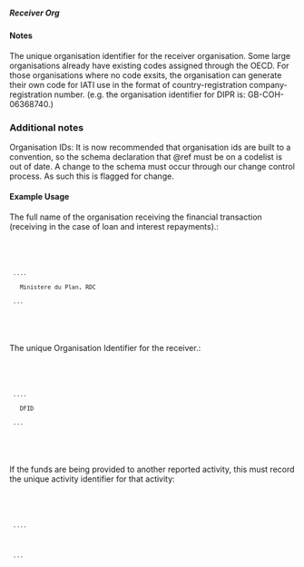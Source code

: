===== Receiver Org ===== 
{{for revision 1.03}}
==== Notes ====
The unique organisation identifier for the receiver organisation. Some large organisations already have existing codes assigned through the OECD. For those organisations where no code exsits, the organisation can generate their own code for IATI use in the format of country-registration company-registration number. (e.g. the organisation identifier for DIPR is: GB-COH-06368740.)
=== Additional notes ===
Organisation IDs: It is now recommended that organisation ids are built to a convention, so the schema declaration that @ref must be on a codelist is out of date. A change to the schema must occur through our change control process. As such this is flagged for change.
==== Example Usage ====

The full name of the organisation receiving the financial transaction (receiving in the case of loan and interest repayments).:

<code xml>
<transaction>
  ....
    <receiver-org>Ministere du Plan, RDC</receiver-org>
  ...
</transaction>
</code>

The unique Organisation Identifier for the receiver.:

<code xml>
<transaction>
  ....
    <receiver-org ref="GB-1">DFID</receiver-org>
  ...
</transaction>
</code>

If the funds are being provided to another reported activity, this must record the unique activity identifier for that activity:

<code xml>
<transaction>
  ....
    <receiver-org receiver-activity-id="CG-3-1440"/>
  ...
</transaction>
</code>